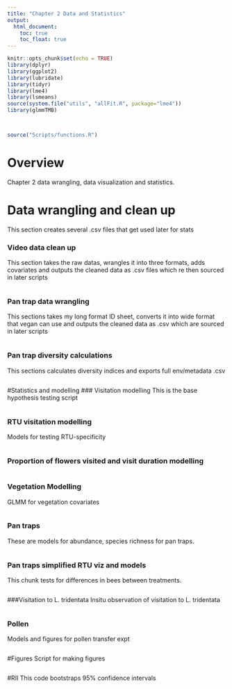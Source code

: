 ```yaml
---
title: "Chapter 2 Data and Statistics"
output:
  html_document:
    toc: true
    toc_float: true
---
```


```r
knitr::opts_chunk$set(echo = TRUE)
library(dplyr)
library(ggplot2)
library(lubridate)
library(tidyr)
library(lme4)
library(lsmeans)
source(system.file("utils", "allFit.R", package="lme4"))
library(glmmTMB)



source("Scripts/functions.R")
```

# Overview

Chapter 2 data wrangling, data visualization and statistics.

# Data wrangling and clean up
This section creates several .csv files that get used later for stats


### Video data clean up
This section takes the raw datas, wrangles it into three formats, adds covariates and outputs the cleaned data as .csv files which re then sourced in later scripts
```r
```


### Pan trap data wrangling
This sections takes my long format ID sheet, converts it into wide format that vegan can use and outputs the cleaned data as .csv which are sourced in later scripts

```r
```


### Pan trap diversity calculations
This sections calculates diversity indices and exports full env/metadata .csv 

```r
```


#Statistics and modelling
### Visitation modelling
This is the base hypothesis testing script

```r
```


### RTU visitation modelling
Models for testing RTU-specificity

```r
```

### Proportion of flowers visited and visit duration modelling

```r
```


### Vegetation Modelling
GLMM for vegetation covariates

```r
```

### Pan traps
These are models for abundance, species richness for pan traps.

```r
```

### Pan traps simplified RTU viz and models
This chunk tests for differences in bees between treatments. 

```r
```

###Visitation to L. tridentata
Insitu observation of visitation to L. tridentata

```r
```


### Pollen
Models and figures for pollen transfer expt

```r
```

#Figures
Script for making figures

```r
```


#RII
This code bootstraps 95% confidence intervals

```r
```

